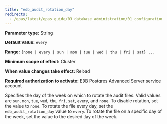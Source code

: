 ```yaml
---
title: "edb_audit_rotation_day"
redirects:
  - /epas/latest/epas_guide/03_database_administration/01_configuration_parameters/03_configuration_parameters_by_functionality/07_auditing_settings/04_edb_audit_rotation_day/ #generated for docs/epas/reorg-role-use-case-mode
---
```


<div id="edb_audit_rotation_day" class="registered_link"></div>

**Parameter type:** String

**Default value:** `every`

**Range:** `{none | every | sun | mon | tue | wed | thu | fri | sat} ...`

**Minimum scope of effect:** Cluster

**When value changes take effect:** Reload

**Required authorization to activate:** EDB Postgres Advanced Server service account

Specifies the day of the week on which to rotate the audit files. Valid values are `sun`, `mon`, `tue`, `wed`, `thu`, `fri`, `sat`, `every`, and `none`. To disable rotation, set the value to `none`. To rotate the file every day, set the `edb_audit_rotation_day` value to `every`. To rotate the file on a specific day of the week, set the value to the desired day of the week.
